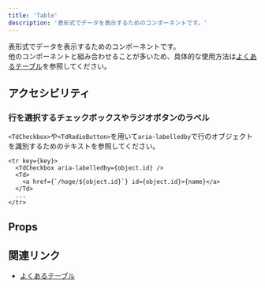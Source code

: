 ```yaml
---
title: 'Table'
description: '表形式でデータを表示するためのコンポーネントです。'
---
```


表形式でデータを表示するためのコンポーネントです。  
他のコンポーネントと組み合わせることが多いため、具体的な使用方法は[よくあるテーブル](/products/design-patterns/smarthr-table/)を参照してください。

<ComponentStory name="Table" />

## アクセシビリティ

### 行を選択するチェックボックスやラジオボタンのラベル

`<TdCheckbox>`や`<TdRadioButton>`を用いて`aria-labelledby`で行のオブジェクトを識別するためのテキストを参照してください。

```tsx
<tr key={key}>
  <TdCheckbox aria-labelledby={object.id} />
  <Td>
    <a href={`/hoge/${object.id}`} id={object.id}>{name}</a>
  </Td>
  ...
</tr>
```

## Props
<ComponentPropsTable name="Table" showTitle />
<ComponentPropsTable name="Th" showTitle />
<ComponentPropsTable name="ThCheckbox" showTitle />
<ComponentPropsTable name="Td" showTitle />
<ComponentPropsTable name="TdCheckbox" showTitle />
<ComponentPropsTable name="TdRadioButton" showTitle />
<ComponentPropsTable name="TableReel" showTitle />
<ComponentPropsTable name="BulkActionRow" showTitle />
<ComponentPropsTable name="EmptyTableBody" showTitle />

## 関連リンク
- [よくあるテーブル](/products/design-patterns/smarthr-table/)
